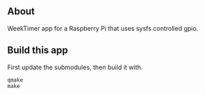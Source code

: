 == About ==

WeekTimer app for a Raspberry Pi that uses sysfs controlled gpio.


== Build this app == 

First update the submodules, then build it with.

<pre>
qmake 
make
</pre>
